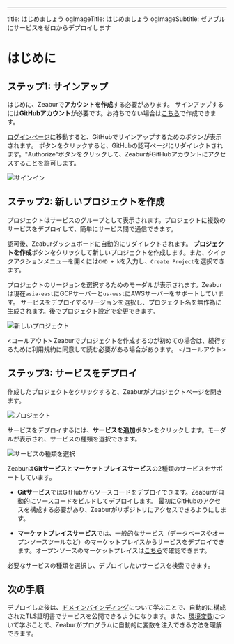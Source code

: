 ---
title: はじめましょう
ogImageTitle: はじめましょう
ogImageSubtitle: ゼアブルにサービスをゼロからデプロイします



# はじめに

## ステップ1: サインアップ

はじめに、Zeaburで**アカウントを作成**する必要があります。
サインアップするには**GitHubアカウント**が必要です。お持ちでない場合は[こちら](https://github.com/join)で作成できます。

[ログインページ](https://dash.zeabur.com/login)に移動すると、GitHubでサインアップするためのボタンが表示されます。
ボタンをクリックすると、GitHubの認可ページにリダイレクトされます。"Authorize"ボタンをクリックして、ZeaburがGitHubアカウントにアクセスすることを許可します。

![サインイン](/start/sign-in.png)

## ステップ2: 新しいプロジェクトを作成

プロジェクトはサービスのグループとして表示されます。プロジェクトに複数のサービスをデプロイして、簡単にサービス間で通信できます。

認可後、Zeaburダッシュボードに自動的にリダイレクトされます。
**プロジェクトを作成**ボタンをクリックして新しいプロジェクトを作成します。また、クイックアクションメニューを開くには`CMD + k`を入力し、`Create Project`を選択できます。

プロジェクトのリージョンを選択するためのモーダルが表示されます。Zeaburは現在`asia-east`にGCPサーバーと`us-west`にAWSサーバーをサポートしています。
サービスをデプロイするリージョンを選択し、プロジェクト名を無作為に生成されます。後でプロジェクト設定で変更できます。

![新しいプロジェクト](/start/create-project.png)

<コールアウト>
  Zeaburでプロジェクトを作成するのが初めての場合は、続行するために利用規約に同意して読む必要がある場合があります。
</コールアウト>


## ステップ3: サービスをデプロイ

作成したプロジェクトをクリックすると、Zeaburがプロジェクトページを開きます。

![プロジェクト](/start/project.png)

サービスをデプロイするには、**サービスを追加**ボタンをクリックします。モーダルが表示され、サービスの種類を選択できます。

![サービスの種類を選択](/start/select-service-type.png)

Zeaburは**Gitサービス**と**マーケットプレイスサービス**の2種類のサービスをサポートしています。

- **Gitサービス**ではGitHubからソースコードをデプロイできます。Zeaburが自動的にソースコードをビルドしてデプロイします。
  最初にGitHubのアクセスを構成する必要があり、Zeaburがリポジトリにアクセスできるようにします。

- **マーケットプレイスサービス**では、一般的なサービス（データベースやオープンソースツールなど）のマーケットプレイスからサービスをデプロイできます。オープンソースのマーケットプレイスは[こちら](https://github.com/zeabur/zeabur/tree/main/marketplace)で確認できます。

必要なサービスの種類を選択し、デプロイしたいサービスを検索できます。

## 次の手順

デプロイした後は、[ドメインバインディング](/en-US/deploy/domain-binding)について学ぶことで、自動的に構成されたTLS証明書でサービスを公開できるようになります。また、[環境変数](/en-US/environment/variables)について学ぶことで、Zeaburがプログラムに自動的に変数を注入できる方法を理解できます。